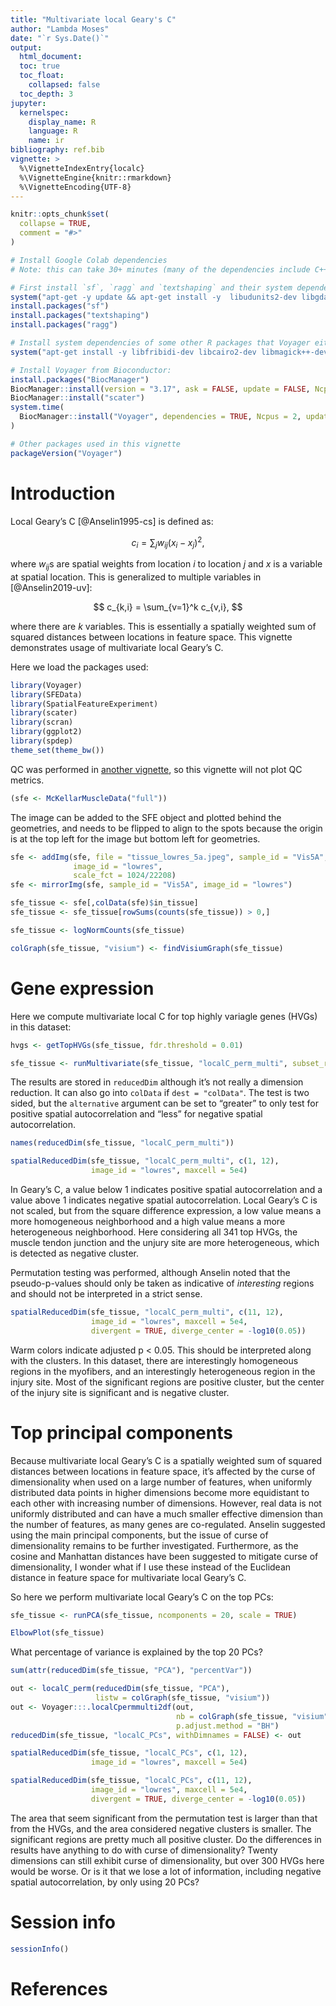 ```yaml
---
title: "Multivariate local Geary's C"
author: "Lambda Moses"
date: "`r Sys.Date()`"
output: 
  html_document:
  toc: true
  toc_float:
    collapsed: false
  toc_depth: 3
jupyter:
  kernelspec:
    display_name: R
    language: R
    name: ir
bibliography: ref.bib
vignette: >
  %\VignetteIndexEntry{localc}
  %\VignetteEngine{knitr::rmarkdown}
  %\VignetteEncoding{UTF-8}
---
```


```r
knitr::opts_chunk$set(
  collapse = TRUE,
  comment = "#>"
)
```


```r
# Install Google Colab dependencies
# Note: this can take 30+ minutes (many of the dependencies include C++ code, which needs to be compiled)

# First install `sf`, `ragg` and `textshaping` and their system dependencies:
system("apt-get -y update && apt-get install -y  libudunits2-dev libgdal-dev libgeos-dev libproj-dev libharfbuzz-dev libfribidi-dev")
install.packages("sf")
install.packages("textshaping")
install.packages("ragg")

# Install system dependencies of some other R packages that Voyager either imports or suggests:
system("apt-get install -y libfribidi-dev libcairo2-dev libmagick++-dev")

# Install Voyager from Bioconductor:
install.packages("BiocManager")
BiocManager::install(version = "3.17", ask = FALSE, update = FALSE, Ncpus = 2)
BiocManager::install("scater")
system.time(
  BiocManager::install("Voyager", dependencies = TRUE, Ncpus = 2, update = FALSE)
)

# Other packages used in this vignette
packageVersion("Voyager")
```

# Introduction
Local Geary's C [@Anselin1995-cs] is defined as:

$$
c_i = \sum_jw_{ij}(x_i - x_j)^2,
$$

where $w_{ij}$s are spatial weights from location $i$ to location $j$ and $x$ is a variable at spatial location. This is generalized to multiple variables in [@Anselin2019-uv]:

$$
c_{k,i} = \sum_{v=1}^k c_{v,i},
$$

where there are $k$ variables. This is essentially a spatially weighted sum of squared distances between locations in feature space. This vignette demonstrates usage of multivariate local Geary's C.

Here we load the packages used:
```r
library(Voyager)
library(SFEData)
library(SpatialFeatureExperiment)
library(scater)
library(scran)
library(ggplot2)
library(spdep)
theme_set(theme_bw())
```

QC was performed in [another vignette](https://pachterlab.github.io/voyager/articles/vig1_visium_basic.html), so this vignette will not plot QC metrics.
```r
(sfe <- McKellarMuscleData("full"))
```

The image can be added to the SFE object and plotted behind the geometries, and needs to be flipped to align to the spots because the origin is at the top left for the image but bottom left for geometries.
```r
sfe <- addImg(sfe, file = "tissue_lowres_5a.jpeg", sample_id = "Vis5A", 
              image_id = "lowres", 
              scale_fct = 1024/22208)
sfe <- mirrorImg(sfe, sample_id = "Vis5A", image_id = "lowres")
```

```r
sfe_tissue <- sfe[,colData(sfe)$in_tissue]
sfe_tissue <- sfe_tissue[rowSums(counts(sfe_tissue)) > 0,]
```

```r
sfe_tissue <- logNormCounts(sfe_tissue)
```

```r
colGraph(sfe_tissue, "visium") <- findVisiumGraph(sfe_tissue)
```

# Gene expression
Here we compute multivariate local C for top highly variagle genes (HVGs) in this dataset:
```r
hvgs <- getTopHVGs(sfe_tissue, fdr.threshold = 0.01)
```

```r
sfe_tissue <- runMultivariate(sfe_tissue, "localC_perm_multi", subset_row = hvgs)
```

The results are stored in `reducedDim` although it's not really a dimension reduction. It can also go into `colData` if `dest = "colData"`. The test is two sided, but the `alternative` argument can be set to "greater" to only test for positive spatial autocorrelation and "less" for negative spatial autocorrelation.
```r
names(reducedDim(sfe_tissue, "localC_perm_multi"))
```

```r
spatialReducedDim(sfe_tissue, "localC_perm_multi", c(1, 12),
                  image_id = "lowres", maxcell = 5e4)
```

In Geary's C, a value below 1 indicates positive spatial autocorrelation and a value above 1 indicates negative spatial autocorrelation. Local Geary's C is not scaled, but from the square difference expression, a low value means a more homogeneous neighborhood and a high value means a more heterogeneous neighborhood. Here considering all 341 top HVGs, the muscle tendon junction and the unjury site are more heterogeneous, which is detected as negative cluster.

Permutation testing was performed, although Anselin noted that the pseudo-p-values should only be taken as indicative of _interesting_ regions and should not be interpreted in a strict sense.

```r
spatialReducedDim(sfe_tissue, "localC_perm_multi", c(11, 12),
                  image_id = "lowres", maxcell = 5e4, 
                  divergent = TRUE, diverge_center = -log10(0.05))
```

Warm colors indicate adjusted p < 0.05. This should be interpreted along with the clusters. In this dataset, there are interestingly homogeneous regions in the myofibers, and an interestingly heterogeneous region in the injury site. Most of the significant regions are positive cluster, but the center of the injury site is significant and is negative cluster.

# Top principal components
Because multivariate local Geary's C is a spatially weighted sum of squared distances between locations in feature space, it's affected by the curse of dimensionality when used on a large number of features, when uniformly distributed data points in higher dimensions become more equidistant to each other with increasing number of dimensions. However, real data is not uniformly distributed and can have a much smaller effective dimension than the number of features, as many genes are co-regulated. Anselin suggested using the main principal components, but the issue of curse of dimensionality remains to be further investigated. Furthermore, as the cosine and Manhattan distances have been suggested to mitigate curse of dimensionality, I wonder what if I use these instead of the Euclidean distance in feature space for multivariate local Geary's C.

So here we perform multivariate local Geary's C on the top PCs:

```r
sfe_tissue <- runPCA(sfe_tissue, ncomponents = 20, scale = TRUE)
```

```r
ElbowPlot(sfe_tissue)
```

What percentage of variance is explained by the top 20 PCs?
```r
sum(attr(reducedDim(sfe_tissue, "PCA"), "percentVar"))
```

```r
out <- localC_perm(reducedDim(sfe_tissue, "PCA"), 
                   listw = colGraph(sfe_tissue, "visium"))
out <- Voyager:::.localCpermmulti2df(out, 
                                     nb = colGraph(sfe_tissue, "visium")$neighbours,
                                     p.adjust.method = "BH")
reducedDim(sfe_tissue, "localC_PCs", withDimnames = FALSE) <- out
```

```r
spatialReducedDim(sfe_tissue, "localC_PCs", c(1, 12),
                  image_id = "lowres", maxcell = 5e4)
```

```r
spatialReducedDim(sfe_tissue, "localC_PCs", c(11, 12),
                  image_id = "lowres", maxcell = 5e4, 
                  divergent = TRUE, diverge_center = -log10(0.05))
```

The area that seem significant from the permutation test is larger than that from the HVGs, and the area considered negative clusters is smaller. The significant regions are pretty much all positive cluster. Do the differences in results have anything to do with curse of dimensionality? Twenty dimensions can still exhibit curse of dimensionality, but over 300 HVGs here would be worse. Or is it that we lose a lot of information, including negative spatial autocorrelation, by only using 20 PCs?

# Session info
```r
sessionInfo()
```

# References

